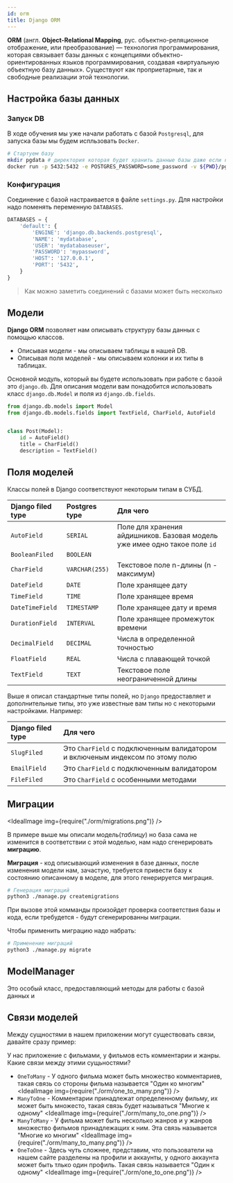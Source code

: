 ```yaml
---
id: orm
title: Django ORM
---
```



**ORM** (англ. **Object-Relational Mapping**, рус. объектно-реляционное отображение, или преобразование) — технология программирования, которая связывает базы данных с концепциями объектно-ориентированных языков программирования, создавая «виртуальную объектную базу данных». Существуют как проприетарные, так и свободные реализации этой технологии.

## Настройка базы данных

### Запуск DB

В ходе обучения мы уже начали работать с базой `Postgresql`, для запуска базы мы будем испльзовать `Docker`.

```sh
# Стартуем базу
mkdir pgdata # директория которая будет хранить данные базы даже если контейнер будет удален
docker run -p 5432:5432 -e POSTGRES_PASSWORD=some_password -v ${PWD}/pgdata:/var/lib/postgresql/data postgres
```

### Конфигурация

Соединение с базой настраивается в файле `settings.py`. Для настройки надо поменять переменную `DATABASES`.


```python
DATABASES = {
    'default': {
        'ENGINE': 'django.db.backends.postgresql',
        'NAME': 'mydatabase',
        'USER': 'mydatabaseuser',
        'PASSWORD': 'mypassword',
        'HOST': '127.0.0.1',
        'PORT': '5432',
    }
}
```

> Как можно заметить соединений с базами может быть несколько

## Модели

**Django ORM** позволяет нам описывать структуру базы данных с помощью классов.

- Описывая модели - мы описываем таблицы в нашей DB.
- Описывая поля моделей - мы описываем колонки и их типы в таблицах.

Основной модуль, который вы будете использовать при работе с базой это `django.db`. Для описания модели вам понадобится использовать класс `django.db.Model` и поля из `django.db.fields`.

```python
from django.db.models import Model
from django.db.models.fields import TextField, CharField, AutoField


class Post(Model):
    id = AutoField()
    title = CharField()
    description = TextField()
```

## Поля моделей

Классы полей в Django соответствуют некоторым типам в СУБД.

| Django filed type | Postgres type  | Для чего                                                                   |
| :---------------- | :------------- | :------------------------------------------------------------------------- |
| `AutoField`       | `SERIAL`       | Поле для хранения айдишников. Базовая модель уже имее одно такое поле `id` |
| `BooleanFiled`    | `BOOLEAN`      |                                                                            |
| `CharField`       | `VARCHAR(255)` | Текстовое поле n-длины (n - максимум)                                      |
| `DateField`       | `DATE`         | Поле хранящее дату                                                         |
| `TimeField`       | `TIME`         | Поле хранящее время                                                        |
| `DateTimeField`   | `TIMESTAMP`    | Поле хранящее дату и время                                                 |
| `DurationField`   | `INTERVAL`     | Поле хранящее промежуток времени                                           |
| `DecimalField`    | `DECIMAL`      | Числа в определенной точностью                                             |
| `FloatField`      | `REAL`         | Числа с плавающей точкой                                                   |
| `TextField`       | `TEXT`         | Текстовое поле неограниченной длины                                        |

Выше я описал стандартные типы полей, но `Django` предоставляет и дополнительные типы, это уже известные вам типы но с некоторыми настройками. Например:

| Django filed type | Для чего                                                                      |
| :---------------- | :---------------------------------------------------------------------------- |
| `SlugFiled`       | Это `CharField` с подключенным валидатором и включеным индексом по этому полю |
| `EmailField`      | Это `CharField` с подключенным валидатором                                    |
| `FileFiled`       | Это `CharField` с особенными методами                                         |

<Link
  title="Справка по полям"
  href="https://docs.djangoproject.com/en/3.0/ref/models/fields/#autofield"
/>

## Миграции

<IdealImage img={require("./orm/migrations.png")} />

В примере выше мы описали модель(_таблицу_) но база сама не изменится в соответствии с этой моделью, нам надо сгенерировать **миграцию**.

**Миграция** - код описывающий изменения в базе данных, после изменения модели нам, зачастую, требуется привести базу к состоянию описанному в моделе, для этого генерируется миграция.

```sh
# Генерация миграций
python3 ./manage.py createmigrations
```

При вызове этой комманды произойдет проверка соответствия базы и кода, если требудется - будут сгенерированны миграции.

Чтобы применить миграцию надо набрать:

```sh
# Применение миграций
python3 ./manage.py migrate
```

## ModelManager
Это особый класс, предоставляющий методы для работы с базой данных и 

## Связи моделей

Между сущностями в нашем приложении могут существовать связи, давайте сразу пример:

У нас приложение с фильмами, у фильмов есть комментарии и жанры. Какие связи между этими сущьностями?

* `OneToMany` - У одного фильма может быть множество комментариев, такая связь со стороны фильма называется "Один ко многим"
    <IdealImage img={require("./orm/one_to_many.png")} />
* `ManyToOne` - Комментарии принадлежат определенному фильму, их может быть множесто, такая связь будет называться "Многие к одному"
    <IdealImage img={require("./orm/many_to_one.png")} />
* `ManyToMany` - У фильма может быть несколько жанров и у жанров множество фильмов принадлежащих к ним. Эта связь называется "Многие ко многим"
    <IdealImage img={require("./orm/many_to_many.png")} />
* `OneToOne` - Здесь чуть сложнее, представим, что пользователи на нашем сайте разделены на профили и аккаунты, у одного аккаунта может быть тлько один профиль. Такая связь называется "Один к одному"
    <IdealImage img={require("./orm/one_to_one.png")} />
